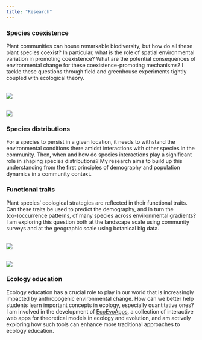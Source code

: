 ```yaml
---
title: "Research"
---
```


::::::{layout="[50, 50]"}
:::{}
### Species coexistence

Plant communities can house remarkable biodiversity, but how do all these plant species coexist? In particular, what is the role of spatial environmental variation in promoting coexistence? What are the potential consequences of environmental change for these coexistence-promoting mechanisms? I tackle these questions through field and greenhouse experiments tightly coupled with ecological theory.
:::
:::{}
<br>
![](../assets/img/sedgwick-community.jpg)
:::
::::::

::::::{layout="[50, 50]"}
:::{}
<br>
![](../assets/img/sedgwick-landscape.jpg)
:::
:::{}
### Species distributions

For a species to persist in a given location, it needs to withstand the environmental conditions there amidst interactions with other species in the community. Then, when and how do species interactions play a significant role in shaping species distributions? My research aims to build up this understanding from the first principles of demography and population dynamics in a community context.
:::
::::::

::::::{layout="[50, 50]"}
:::{}
### Functional traits

Plant species' ecological strategies are reflected in their functional traits. Can these traits be used to predict the demography, and in turn the (co-)occurrence patterns, of many species across environmental gradients? I am exploring this question both at the landscape scale using community surveys and at the geographic scale using botanical big data.
:::
:::{}
<br>
![](../assets/img/lasthenia-californica.jpg)
:::
::::::

::::::{layout="[50, 50]"}
:::{}
<br>
![](../assets/img/ecoevoapps-mutualism.jpg)
:::
:::{}
### Ecology education

Ecology education has a crucial role to play in our world that is increasingly impacted by anthropogenic environmental change. How can we better help students learn important concepts in ecology, especially quantitative ones? I am involved in the development of [EcoEvoApps](https://ecoevoapps.gitlab.io), a collection of interactive web apps for theoretical models in ecology and evolution, and am actively exploring how such tools can enhance more traditional approaches to ecology education.
:::
::::::
